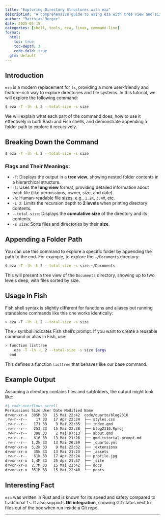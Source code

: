 ```yaml
---
title: "Exploring Directory Structures with eza"
description: "A comprehensive guide to using eza with tree view and size sorting."
author: "3atthias 3erger"
date: 2025-05-15
categories: [shell, tools, eza, linux, command-line]
format:
  html:
    toc: true
    toc-depth: 3
    code-fold: true
  gfm: default
---
```


## Introduction

`eza` is a modern replacement for `ls`, providing a more user-friendly and feature-rich way to explore directories and file systems. In this tutorial, we will explore the following command:

```.bash
$ eza -T -lh -L 2 --total-size -s size
```

We will explain what each part of the command does, how to use it effectively in both Bash and Fish shells, and demonstrate appending a folder path to explore it recursively.

## Breaking Down the Command

```.bash
$ eza -T -lh -L 2 --total-size -s size
```

### Flags and Their Meanings:

* `-T`: Displays the output in a **tree view**, showing nested folder contents in a hierarchical structure.
* `-l`: Uses the **long view** format, providing detailed information about each file (like permissions, owner, size, and date).
* `-h`: Human-readable file sizes, e.g., `1.2K`, `3.4M`, etc.
* `-L 2`: Limits the recursion depth to **2 levels** when printing directory contents.
* `--total-size`: Displays the **cumulative size** of the directory and its contents.
* `-s size`: Sorts files and directories by their **size**.

## Appending a Folder Path

You can use this command to explore a specific folder by appending the path to the end. For example, to explore the `~/Documents` directory:

```.bash
$ eza -T -lh -L 2 --total-size -s size ~/Documents
```

This will present a tree view of the `Documents` directory, showing up to two levels deep, with files sorted by size.

## Usage in Fish

Fish shell syntax is slightly different for functions and aliases but running standalone commands like this one works identically:

```.bash
> eza -T -lh -L 2 --total-size -s size
```

The `>` symbol indicates Fish shell's prompt. If you want to create a reusable command or alias in Fish, use:

```.bash
> function listtree
    eza -T -lh -L 2 --total-size -s size $argv
  end
```

This defines a function `listtree` that behaves like our base command.

## Example Output

Assuming a directory contains files and subfolders, the output might look like:

```.bash
#| code-overflow: scroll
Permissions Size User Date Modified Name
drwxr-xr-x  385M 33   15 Mai 22:42  code/quarto/blog2310
.rw-r--r--    17 33   17 Apr 22:24  ├── styles.css
.rw-r--r--   171 33    9 Mai 22:35  ├── index.qmd
.rw-r--r--   253 33   15 Mai 22:38  ├── blog2310.Rproj
.rw-r--r--   398 33    2 Mai 07:13  ├── about.qmd
.rw-r--r--   616 33   13 Mai 21:26  ├── qmd-tutorial-prompt.md
.rw-r--r--  1,2k 33   13 Mai 20:59  ├── _quarto.yml
drwxr-xr-x  5,2k 33    9 Mai 22:32  ├── _extensions
drwxr-xr-x   35k 33   13 Mai 21:23  ├── _assets
.rw-r--r--   61k 33   17 Apr 22:24  ├── profile.jpg
drwxr-xr-x  1,4M 33   25 Apr 21:37  ├── _site
drwxr-xr-x  2,7M 33   15 Mai 22:42  ├── docs
drwxr-xr-x  351M 33   15 Mai 22:40  └── posts
```

## Interesting Fact

`eza` was written in Rust and is known for its speed and safety compared to traditional `ls`. It also supports **Git integration**, showing Git status next to files out of the box when run inside a Git repo.

---
